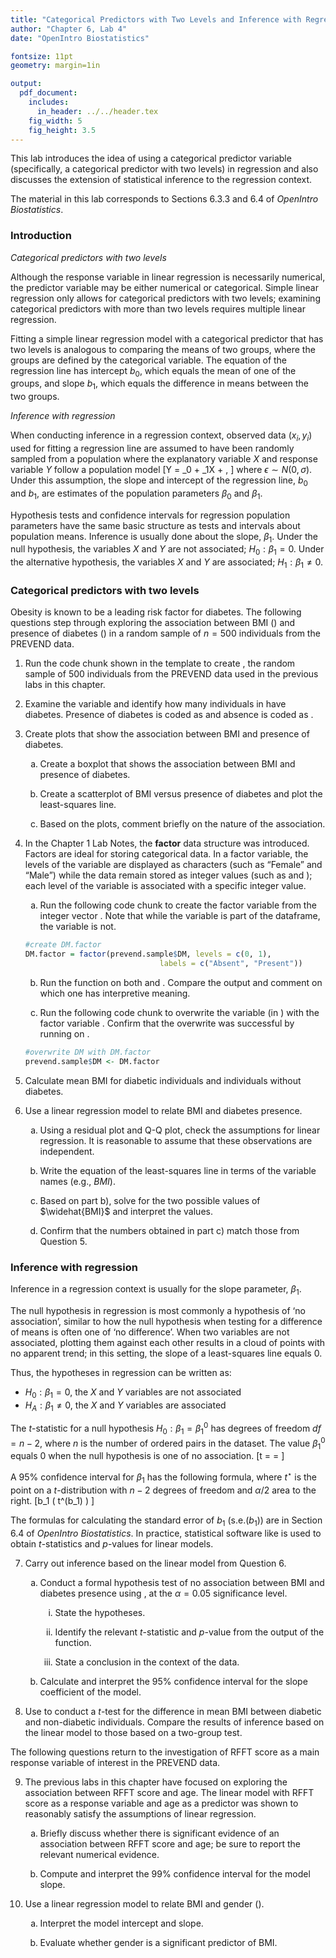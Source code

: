 ```yaml
---
title: "Categorical Predictors with Two Levels and Inference with Regression"
author: "Chapter 6, Lab 4"
date: "OpenIntro Biostatistics"

fontsize: 11pt
geometry: margin=1in

output:
  pdf_document:
    includes:
      in_header: ../../header.tex
    fig_width: 5
    fig_height: 3.5
---
```


\begin{small}
	
	\textbf{Topics}
	\begin{itemize}
	  \item Categorical predictors with two levels
	  \item Inference with regression
	\end{itemize}
	
\end{small}

This lab introduces the idea of using a categorical predictor variable (specifically, a categorical predictor with two levels) in regression and also discusses the extension of statistical inference to the regression context. 

The material in this lab corresponds to Sections 6.3.3 and 6.4 of *OpenIntro Biostatistics*.

\vspace{0.5cm}

### Introduction

*Categorical predictors with two levels*

Although the response variable in linear regression is necessarily numerical, the predictor variable may be either numerical or categorical. Simple linear regression only allows for categorical predictors with two levels; examining categorical predictors with more than two levels requires multiple linear regression.

Fitting a simple linear regression model with a categorical predictor that has two levels is analogous to comparing the means of two groups, where the groups are defined by the categorical variable. The equation of the regression line has intercept $b_0$, which equals the mean of one of the groups, and slope $b_1$, which equals the difference in means between the two groups.\footnote{The group for which $b_0$ is the mean is usually referred as the \textit{baseline} group or \textit{reference} group.}

*Inference with regression*

When conducting inference in a regression context, observed data $(x_i, y_i)$ used for fitting a regression line are assumed to have been randomly sampled from a population where the explanatory variable $X$ and response variable $Y$ follow a population model
\[Y = \beta_0 + \beta_1X + \epsilon, \]
where $\epsilon \sim N(0, \sigma)$. Under this assumption, the slope and intercept of the regression line, $b_0$ and $b_1$, are estimates of the population parameters $\beta_0$ and $\beta_1$.

Hypothesis tests and confidence intervals for regression population parameters have the same basic structure as tests and intervals about population means. Inference is usually done about the slope, $\beta_1$. Under the null hypothesis, the variables $X$ and $Y$ are not associated; $H_0: \beta_1 = 0$. Under the alternative hypothesis, the variables $X$ and $Y$ are associated; $H_1: \beta_1 \neq 0$.

### Categorical predictors with two levels

Obesity is known to be a leading risk factor for diabetes. The following questions step through exploring the association between BMI (\texttt{BMI}) and presence of diabetes (\texttt{DM}) in a random sample of $n = 500$ individuals from the PREVEND data.

1. Run the code chunk shown in the template to create \texttt{prevend.sample}, the random sample of 500 individuals from the PREVEND data used in the previous labs in this chapter.

2. Examine the variable \texttt{DM} and identify how many individuals in \texttt{prevend.sample} have diabetes. Presence of diabetes is coded as \texttt{1} and absence is coded as \texttt{0}.

3. Create plots that show the association between BMI and presence of diabetes.

    a) Create a boxplot that shows the association between BMI and presence of diabetes.
    
    b) Create a scatterplot of BMI versus presence of diabetes and plot the least-squares line.
    
    c) Based on the plots, comment briefly on the nature of the association.

4. In the Chapter 1 Lab Notes, the **factor** data structure was introduced. Factors are ideal for storing categorical data. In a factor variable, the levels of the variable are displayed as characters (such as "Female" and "Male") while the data remain stored as integer values (such as \texttt{0} and \texttt{1}); each level of the variable is associated with a specific integer value.

    a) Run the following code chunk to create the factor variable \texttt{DM.factor} from the integer vector \texttt{DM}. Note that while the \texttt{DM} variable is part of the \texttt{prevend.sample} dataframe, the variable \texttt{DM.factor} is not.
    
    ```r
#create DM.factor
DM.factor = factor(prevend.sample$DM, levels = c(0, 1),
                                  labels = c("Absent", "Present"))
```
    
    b) Run the \texttt{summary()} function on both \texttt{DM.factor} and \texttt{DM}. Compare the output and comment on which one has interpretive meaning.
    
    c) Run the following code chunk to overwrite the \texttt{DM} variable (in \texttt{prevend.sample}) with the factor variable \texttt{DM.factor}. Confirm that the overwrite was successful by running \texttt{summary()} on \texttt{DM}.
    
    ```r
#overwrite DM with DM.factor
prevend.sample$DM <- DM.factor
```
    
5. Calculate mean BMI for diabetic individuals and individuals without diabetes.

6. Use a linear regression model to relate BMI and diabetes presence.

    a) Using a residual plot and Q-Q plot, check the assumptions for linear regression. It is reasonable to assume that these observations are independent.
    
    b) Write the equation of the least-squares line in terms of the variable names (e.g., *BMI*).
    
    c) Based on part b), solve for the two possible values of $\widehat{BMI}$ and interpret the values.
    
    d) Confirm that the numbers obtained in part c) match those from Question 5.

### Inference with regression

Inference in a regression context is usually for the slope parameter, $\beta_1$. 

The null hypothesis in regression is most commonly a hypothesis of 'no association', similar to how the null hypothesis when testing for a difference of means is often one of 'no difference'. When two variables are not associated, plotting them against each other results in a cloud of points with no apparent trend; in this setting, the slope of a least-squares line equals 0. 

Thus, the hypotheses in regression can be written as:

- $H_0: \beta_1 = 0$, the $X$ and $Y$ variables are not associated
- $H_A: \beta_1 \neq 0$, the $X$ and $Y$ variables are associated

The $t$-statistic for a null hypothesis $H_0: \beta_1 = \beta_1^0$ has degrees of freedom $df = n - 2$, where $n$ is the number of ordered pairs in the dataset. The value $\beta_1^0$ equals 0 when the null hypothesis is one of no association.
\[t = \dfrac{b_1 - \beta_1^0}{\text{s.e.}(b_1)} = \dfrac{b_1}{\text{s.e.}(b_1)} \]

A 95\% confidence interval for $\beta_1$ has the following formula, where $t^\star$ is the point on a $t$-distribution with $n - 2$ degrees of freedom and $\alpha/2$ area to the right.
\[b_1 \pm \left( t^\star \times \text{s.e.}(b_1) \right) \]

The formulas for calculating the standard error of $b_1$ (s.e.($b_1$)) are in Section 6.4 of *OpenIntro Biostatistics*. In practice, statistical software like \textsf{R} is used to obtain $t$-statistics and $p$-values for linear models.

7. Carry out inference based on the linear model from Question 6.

    a) Conduct a formal hypothesis test of no association between BMI and diabetes presence using \texttt{prevend.sample}, at the $\alpha = 0.05$ significance level.
    
        i. State the hypotheses.
    
        ii. Identify the relevant $t$-statistic and $p$-value from the output of the \texttt{summary(lm( ))} function. 
    
        iii. State a conclusion in the context of the data.
    
    b) Calculate and interpret the 95\% confidence interval for the slope coefficient of the model.

8. Use \texttt{t.test( )} to conduct a $t$-test for the difference in mean BMI between diabetic and non-diabetic individuals. Compare the results of inference based on the linear model to those based on a two-group test.

\vspace{0.25cm}

The following questions return to the investigation of RFFT score as a main response variable of interest in the PREVEND data.

9. The previous labs in this chapter have focused on exploring the association between RFFT score and age. The linear model with RFFT score as a response variable and age as a predictor was shown to reasonably satisfy the assumptions of linear regression.

    a) Briefly discuss whether there is significant evidence of an association between RFFT score and age; be sure to report the relevant numerical evidence.
    
    b) Compute and interpret the 99\% confidence interval for the model slope.
    
10. Use a linear regression model to relate BMI and gender (\texttt{Gender}).

    a) Interpret the model intercept and slope.
    
    b) Evaluate whether gender is a significant predictor of BMI.